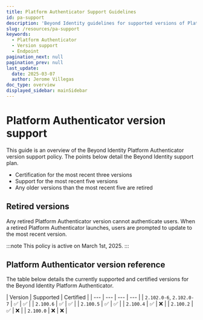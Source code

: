 ```yaml
---
title: Platform Authenticator Support Guidelines
id: pa-support
description: 'Beyond Identity guidelines for supported versions of Platform Authenticator.'
slug: /resources/pa-support
keywords:
  - Platform Authenticator
  - Version support
  - Endpoint
pagination_next: null
pagination_prev: null
last_update:
  date: 2025-03-07
  author: Jerome Villegas
doc_type: overview
displayed_sidebar: mainSidebar
---
```


# Platform Authenticator version support

This guide is an overview of the Beyond Identity Platform Authenticator version support policy. The points below detail the Beyond Identity support plan.

- Certification for the most recent three versions 
- Support for the most recent five versions
- Any older versions than the most recent five are retired

## Retired versions

Any retired Platform Authenticator version cannot authenticate users. When a retired Platform Authenticator launches, users are prompted to update to the most recent version.

:::note
This policy is active on March 1st, 2025.
:::

## Platform Authenticator version reference

The table below details the currently supported and certified versions for the Beyond Identity Platform Authenticator.

| Version | Supported | Certified |
| --- | --- | --- | --- | 
| `2.102.0-6`, `2.102.0-7` | ✅ | ✅ |
| `2.100.6` | ✅ | ✅ |
| `2.100.5` | ✅ | ✅ |
| `2.100.4` | ✅ | ❌ |
| `2.100.2` | ✅ | ❌ |
| `2.100.0` | ❌ | ❌ |